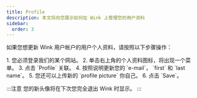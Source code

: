 ```yaml
---
title: Profile
description: 本文将向您展示如何在 Wink 上管理您的用户资料
sidebar:
  order: 3
---
```


如果您想更新 Wink 用户帐户的用户个人资料，请按照以下步骤操作：

<Steps>
  1. 您必须登录我们的某个网站。
  2. 单击右上角的个人资料图标，将出现一个菜单。
  3. 点击 `Profile` 关联。
  4. 按照说明更新您的 `e-mail`， `first` 和 `last name`。
  5. 您还可以上传新的 `profile picture` 你自己。
  6. 点击 `Save`。
</Steps>


:::注意
您的新头像将在下次您完全退出 Wink 时显示。
:::

